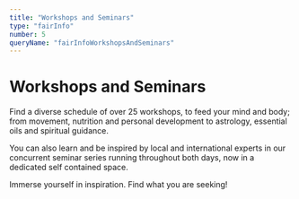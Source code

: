 ```yaml
---
title: "Workshops and Seminars"
type: "fairInfo"
number: 5
queryName: "fairInfoWorkshopsAndSeminars"
---
```



# Workshops and Seminars

Find a diverse schedule of over 25 workshops, to feed your mind and
body; from movement, nutrition and personal development to astrology,
essential oils and spiritual guidance.

You can also learn and be
inspired by local and international experts in our concurrent seminar
series running throughout both days, now in a dedicated self contained
space.

Immerse yourself in inspiration. Find what you are seeking!

<OutButton path="https://google.com" text="Book A Workshop" type="2" />

<Schedules />

<WorkshopDirectory />
